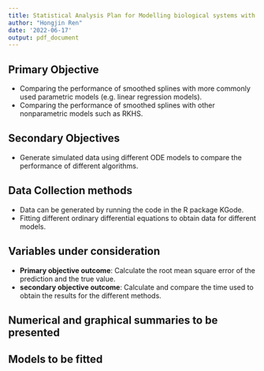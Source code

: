 ---
title: Statistical Analysis Plan for Modelling biological systems with nonparametric models
author: "Hongjin Ren"
date: '2022-06-17'
output: pdf_document
---

## **Primary Objective**
+ Comparing the performance of smoothed splines with more commonly used parametric models (e.g. linear regression models).
+ Comparing the performance of smoothed splines with other nonparametric models such as RKHS.

## **Secondary Objectives**
+ Generate simulated data using different ODE models to compare the performance of different algorithms.

## **Data Collection methods**
+ Data can be generated by running the code in the R package KGode.
+ Fitting different ordinary differential equations to obtain data for different models.


## **Variables under consideration**
+ **Primary objective outcome**: Calculate the root mean square error of the prediction and the true value.
+ **secondary objective outcome**: Calculate and compare the time used to obtain the results for the different methods.

## **Numerical and graphical summaries to be presented**


## **Models to be fitted**


